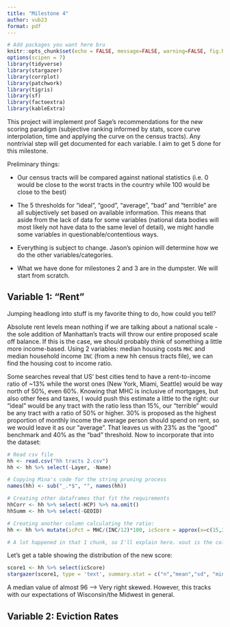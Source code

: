 ```yaml
---
title: "Milestone 4"
author: vub23
format: pdf
---
```


```r
# Add packages you want here bru
knitr::opts_chunk$set(echo = FALSE, message=FALSE, warning=FALSE, fig.height = 10)
options(scipen = 7)
library(tidyverse)
library(stargazer)
library(corrplot)
library(patchwork)
library(tigris)
library(sf)
library(factoextra)
library(kableExtra)
```

This project will implement prof Sage's recommendations for the new scoring paradigm (subjective ranking informed by stats, score curve interpolation, time and applying the curve on the census tracts). Any nontrivial step will get documented for each variable. I aim to get 5 done for this milestone.

Preliminary things:

-   Our census tracts will be compared against national statistics (i.e. 0 would be close to the worst tracts in the country while 100 would be close to the best)

-   The 5 thresholds for "ideal", "good", "average", "bad" and "terrible" are all subjectively set based on available information. This means that aside from the lack of data for some variables (national data bodies will most likely not have data to the same level of detail), we might handle some variables in questionable/contentious ways.

-   Everything is subject to change. Jason's opinion will determine how we do the other variables/categories.

-   What we have done for milestones 2 and 3 are in the dumpster. We will start from scratch.

## Variable 1: "Rent"

Jumping headlong into stuff is my favorite thing to do, how could you tell?

Absolute rent levels mean nothing if we are talking about a national scale - the sole addition of Manhattan's tracts will throw our entire proposed scale off balance. If this is the case, we should probably think of something a little more income-based. Using 2 variables: median housing costs `MHC` and median household income `INC` (from a new hh census tracts file), we can find the housing cost to income ratio.

Some searches reveal that US' best cities tend to have a rent-to-income ratio of \~13% while the worst ones (New York, Miami, Seattle) would be way north of 50%, even 60%. Knowing that MHC is inclusive of mortgages, but also other fees and taxes, I would push this estimate a little to the right: our "ideal" would be any tract with the ratio less than 15%, our "terrible" would be any tract with a ratio of 50% or higher. 30% is proposed as the highest proportion of monthly income the average person should spend on rent, so we would leave it as our "average". That leaves us with 23% as the "good" benchmark and 40% as the "bad" threshold. Now to incorporate that into the dataset:

```r
# Read csv file
hh <- read.csv("hh tracts 2.csv")
hh <- hh %>% select(-Layer, -Name)

# Copying Mina's code for the string pruning process
names(hh) <- sub("_.*$", "", names(hh))

# Creating other dataframes that fit the requirements
hhCorr <- hh %>% select(-HCP) %>% na.omit()
hhSumm <- hh %>% select(-GEOID)

# Creating another column calculating the ratio:
hh <- hh %>% mutate(icPct = MHC/(INC/12)*100, icScore = approx(x=c(15,23,30,40,50), y=c(100,75,50,25,0), xout=icPct, rule=2)$y)

# A lot happened in that 1 chunk, so I'll explain here. xout is the column you feed the raw data into. approx() is the function that does the linear interpolation thing. x=() is the argument where you fit the ideal/terrible thresholds. y=() is the argument where you assign the values of each threshold. rule=2 is set so values beyond the bounds are either 100 or 0.
```

Let's get a table showing the distribution of the new score:

```r
score1 <- hh %>% select(icScore)
stargazer(score1, type = 'text', summary.stat = c("n","mean","sd", "min", "median", "max"), notes.append=F, header=F)
```

A median value of almost 96 –\> Very right skewed. However, this tracks with our expectations of Wisconsin/the Midwest in general.

## Variable 2: Eviction Rates
